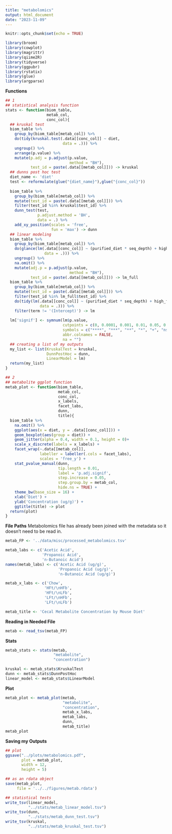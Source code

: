 ```yaml
---
title: "metabolomics"
output: html_document
date: "2023-11-09"
---
```


```r
knitr::opts_chunk$set(echo = TRUE)
```

```r
library(broom)
library(cowplot)
library(magrittr)
library(qiime2R)
library(tidyverse)
library(ggpubr)
library(rstatix)
library(glue)
library(argparse)
```

**Functions**
```r
## 1
## statistical analysis function
stats <- function(biom_table,
                  metab_col,
                  conc_col){
  ## kruskal test
  biom_table %>% 
    group_by(biom_table[metab_col]) %>% 
    do(tidy(kruskal.test(.data[[conc_col]] ~ diet,
                         data = .))) %>% 
    ungroup() %>%
    arrange(p.value) %>%
    mutate(p.adj = p.adjust(p.value,
                            method = "BH"),
           test_id = paste(.data[[metab_col]])) -> kruskal
  ## dunns post hoc test
  diet_name <- 'diet'
  test <- reformulate(glue("{diet_name}"),glue("{conc_col}"))
  
  biom_table %>% 
    group_by(biom_table[metab_col]) %>% 
    mutate(test_id = paste(.data[[metab_col]])) %>% 
    filter(test_id %in% kruskal$test_id) %>% 
    dunn_test(test,
              p.adjust.method = 'BH',
              data = .) %>% 
    add_xy_position(scales = 'free',
                    fun = 'max') -> dunn
  ## linear modeling
  biom_table %>% 
    group_by(biom_table[metab_col]) %>%
    do(glance(lm(.data[[conc_col]] ~ (purified_diet * seq_depth) + high_fat * high_fiber,
                 data = .))) %>% 
    ungroup() %>%
    na.omit() %>%
    mutate(adj.p = p.adjust(p.value,
                            method = "BH"),
           test_id = paste(.data[[metab_col]])) -> lm_full
  biom_table %>% 
    group_by(biom_table[metab_col]) %>% 
    mutate(test_id = paste(.data[[metab_col]])) %>% 
    filter(test_id %in% lm_full$test_id) %>%
    do(tidy(lm(.data[[conc_col]] ~ (purified_diet * seq_depth) + high_fat * high_fiber,
               data = .))) %>% 
    filter(term != '(Intercept)') -> lm
  
  lm['signif'] <- symnum(lm$p.value,
                         cutpoints = c(0, 0.0001, 0.001, 0.01, 0.05, 0.1, 1),
                         symbols = c("****", "***", "**", "*", "+", "ns"),
                         abbr.colnames = FALSE,
                         na = "")
  ## creating a list of my outputs
  my_list <- list(KruskalTest = kruskal,
                  DunnPostHoc = dunn,
                  LinearModel = lm)
  return(my_list)
}

## 2
## metabolite ggplot function
metab_plot <- function(biom_table,
                       metab_col,
                       conc_col,
                       x_labels,
                       facet_labs,
                       dunn,
                       title){
  biom_table %>% 
    na.omit() %>% 
    ggplot(aes(x = diet, y = .data[[conc_col]])) +
    geom_boxplot(aes(group = diet)) +
    geom_jitter(alpha = 0.4, width = 0.1, height = 0)+
    scale_x_discrete(labels = x_labels) +
    facet_wrap(~.data[[metab_col]],
               labeller = labeller(.cols = facet_labs),
               scales = 'free_y') +
    stat_pvalue_manual(dunn,
                       tip.length = 0.01,
                       label = 'p.adj.signif',
                       step.increase = 0.05,
                       step.group.by = metab_col,
                       hide.ns = TRUE) +
    theme_bw(base_size = 16) +
    xlab('Diet') +
    ylab('Concentration (ug/g)') +
    ggtitle(title) -> plot
  return(plot)
}
```

**File Paths**
Metabolomics file has already been joined with the metadata so it doesn't need to be read in. 
```r
metab_FP <- '../data/misc/processed_metabolomics.tsv'

metab_labs <- c('Acetic Acid',
                'Propanoic Acid',
                'n-Butanoic Acid')
names(metab_labs) <- c('Acetic Acid (ug/g)',
                       'Propanoic Acid (ug/g)',
                       'n-Butanoic Acid (ug/g)')

metab_x_labs <- c('Chow', 
                 'HFt/\nHFb', 
                 'HFt/\nLFb',
                 'LFt/\nHFb', 
                 'LFt/\nLFb')

metab_title <- 'Cecal Metabolite Concentration by Mouse Diet'
```

**Reading in Needed File**
```r
metab <- read_tsv(metab_FP)
```

**Stats**
```r
metab_stats <- stats(metab,
                     "metabolite",
                     "concentration")

kruskal <- metab_stats$KruskalTest
dunn <- metab_stats$DunnPostHoc
linear_model <- metab_stats$LinearModel
```

**Plot**
```r
metab_plot <- metab_plot(metab,
                         "metabolite",
                         "concentration",
                         metab_x_labs,
                         metab_labs,
                         dunn,
                         metab_title)
metab_plot
```

**Saving my Outputs**
```r
## plot
ggsave("../plots/metabolomics.pdf",
       plot = metab_plot,
       width = 12,
       height = 5)

## as an rdata object
save(metab_plot,
     file = '../../figures/metab.rdata')

## statistical tests 
write_tsv(linear_model,
          "../stats/metab_linear_model.tsv")
write_tsv(dunn,
          "../stats/metab_dunn_test.tsv")
write_tsv(kruskal,
          "../stats/metab_kruskal_test.tsv")
```

